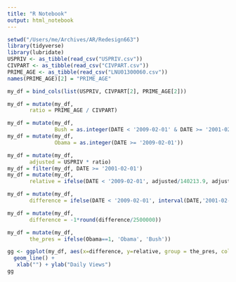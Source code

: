 ```yaml
---
title: "R Notebook"
output: html_notebook
---
```

 

```r
setwd("/Users/me/Archives/AR/Redesign663")
library(tidyverse)
library(lubridate)
USPRIV <- as_tibble(read_csv("USPRIV.csv"))
CIVPART <- as_tibble(read_csv("CIVPART.csv"))
PRIME_AGE <- as_tibble(read_csv("LNU01300060.csv"))
names(PRIME_AGE)[2] = "PRIME_AGE"

my_df = bind_cols(list(USPRIV, CIVPART[2], PRIME_AGE[2]))

my_df = mutate(my_df, 
       ratio = PRIME_AGE / CIVPART)

my_df = mutate(my_df,
               Bush = as.integer(DATE < '2009-02-01' & DATE >= '2001-02-01'))
my_df = mutate(my_df,
               Obama = as.integer(DATE >= '2009-02-01'))
```


```r
my_df = mutate(my_df, 
       adjusted = USPRIV * ratio)
my_df = filter(my_df, DATE >= '2001-02-01')
my_df = mutate(my_df, 
       relative = ifelse(DATE < '2009-02-01', adjusted/140213.9, adjusted/139561.8))

my_df = mutate(my_df, 
       difference = ifelse(DATE < '2009-02-01', interval(DATE,'2001-02-01'), interval(DATE,'2009-02-01')))

my_df = mutate(my_df, 
       difference = -1*round(difference/2500000))

my_df = mutate(my_df, 
       the_pres = ifelse(Obama==1, 'Obama', 'Bush'))

gg <- ggplot(my_df, aes(x=difference, y=relative, group = the_pres, colour = the_pres)) + 
  geom_line() +
   xlab("") + ylab("Daily Views")
gg

```

